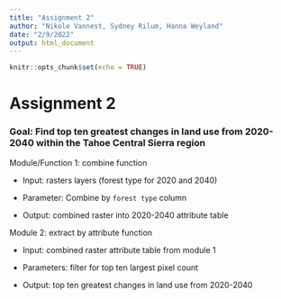 ```yaml
---
title: "Assignment 2"
author: "Nikole Vannest, Sydney Rilum, Hanna Weyland"
date: "2/9/2022"
output: html_document
---
```


```r
knitr::opts_chunk$set(echo = TRUE)
```

# Assignment 2

### Goal: Find top ten greatest changes in land use from 2020-2040 within the Tahoe Central Sierra region

Module/Function 1: combine function

-   Input: rasters layers (forest type for 2020 and 2040)

-   Parameter: Combine by `forest type` column

-   Output: combined raster into 2020-2040 attribute table

Module 2: extract by attribute function

-   Input: combined raster attribute table from module 1

-   Parameters: filter for top ten largest pixel count

-   Output: top ten greatest changes in land use from 2020-2040

